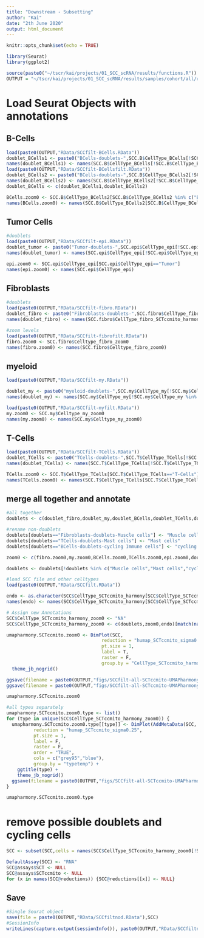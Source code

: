 ---
title: "Downstream - Subsetting"
author: "Kai"
date: "2th June 2020"
output: html_document
---

```{r setup, include=FALSE}
knitr::opts_chunk$set(echo = TRUE)
```

```{r}
library(Seurat)
library(ggplot2)

source(paste0("~/tscr/kai/projects/01_SCC_scRNA/results/functions.R"))
OUTPUT = "~/tscr/kai/projects/01_SCC_scRNA/results/samples/cohort/all/rp/"
```

# Load Seurat Objects with annotations

## B-Cells

```{r}
load(paste0(OUTPUT,"RData/SCCfilt-BCells.RData"))
doublet_BCells1 <- paste0("BCells-doublets-",SCC.B$CellType_BCells[!SCC.B$CellType_BCells %in% c("B-Cells","Plasmablasts")])
names(doublet_BCells1) <- names(SCC.B$CellType_BCells[!SCC.B$CellType_BCells %in% c("B-Cells","Plasmablasts")])
load(paste0(OUTPUT,"RData/SCCfilt-BCellsfilt.RData"))
doublet_BCells2 <- paste0("BCells-doublets-",SCC.B$CellType_BCells2[!SCC.B$CellType_BCells2 %in% c("B-Cells","Plasmablasts")])
names(doublet_BCells2) <- names(SCC.B$CellType_BCells2[!SCC.B$CellType_BCells2 %in% c("B-Cells","Plasmablasts")])
doublet_BCells <- c(doublet_BCells1,doublet_BCells2)

BCells.zoom0 <- SCC.B$CellType_BCells2[SCC.B$CellType_BCells2 %in% c("B-Cells","Plasmablasts")]
names(BCells.zoom0) <- names(SCC.B$CellType_BCells2[SCC.B$CellType_BCells2 %in% c("B-Cells","Plasmablasts")])
```

## Tumor Cells

```{r}
#doublets
load(paste0(OUTPUT,"RData/SCCfilt-epi.RData"))
doublet_tumor <- paste0("Tumor-doublets-",SCC.epi$CellType_epi[!SCC.epi$CellType_epi=="Tumor"])
names(doublet_tumor) <- names(SCC.epi$CellType_epi[!SCC.epi$CellType_epi=="Tumor"])

epi.zoom0 <- SCC.epi$CellType_epi[SCC.epi$CellType_epi=="Tumor"]
names(epi.zoom0) <- names(SCC.epi$CellType_epi)
```

## Fibroblasts

```{r}
#doublets
load(paste0(OUTPUT,"RData/SCCfilt-fibro.RData"))
doublet_fibro <- paste0("Fibroblasts-doublets-",SCC.fibro$CellType_fibro_SCTccmito_harmony[!SCC.fibro$CellType_fibro_SCTccmito_harmony=="Fibroblasts"])
names(doublet_fibro) <- names(SCC.fibro$CellType_fibro_SCTccmito_harmony[!SCC.fibro$CellType_fibro_SCTccmito_harmony=="Fibroblasts"])

#zoom levels
load(paste0(OUTPUT,"RData/SCCfilt-fibrofilt.RData"))
fibro.zoom0 <- SCC.fibro$Celltype_fibro_zoom0
names(fibro.zoom0) <- names(SCC.fibro$Celltype_fibro_zoom0)
```

## myeloid

```{r}
load(paste0(OUTPUT,"RData/SCCfilt-my.RData"))

doublet_my <- paste0("myeloid-doublets-",SCC.my$CellType_my[!SCC.my$CellType_my %in% c("myeloid cells")])
names(doublet_my) <- names(SCC.my$CellType_my[!SCC.my$CellType_my %in% c("myeloid cells")])

load(paste0(OUTPUT,"RData/SCCfilt-myfilt.RData"))
my.zoom0 <- SCC.my$Celltype_my_zoom0
names(my.zoom0) <- names(SCC.my$Celltype_my_zoom0)
```

## T-Cells

```{r}
load(paste0(OUTPUT,"RData/SCCfilt-TCells.RData"))
doublet_TCells <- paste0("TCells-doublets-",SCC.T$CellType_TCells[!SCC.T$CellType_TCells=="T-Cells"])
names(doublet_TCells) <- names(SCC.T$CellType_TCells[!SCC.T$CellType_TCells=="T-Cells"])

TCells.zoom0 <- SCC.T$CellType_TCells[SCC.T$CellType_TCells=="T-Cells"]
names(TCells.zoom0) <- names(SCC.T$CellType_TCells[SCC.T$CellType_TCells=="T-Cells"])
```

## merge  all together and annotate

```{r}
#all together
doublets <- c(doublet_fibro,doublet_my,doublet_BCells,doublet_TCells,doublet_tumor)

#rename non-doublets
doublets[doublets=="Fibroblasts-doublets-Muscle cells"] <- "Muscle cells"
doublets[doublets=="TCells-doublets-Mast cells"] <- "Mast cells"
doublets[doublets=="BCells-doublets-cycling Immune cells"] <- "cycling Immune cells"

zoom0 <- c(fibro.zoom0,my.zoom0,BCells.zoom0,TCells.zoom0,epi.zoom0,doublets[doublets %in% c("Muscle cells","Mast cells","cycling Immune cells")])

doublets <- doublets[!doublets %in% c("Muscle cells","Mast cells","cycling Immune cells")]

#load SCC file and other celltypes
load(paste0(OUTPUT,"RData/SCCfilt.RData"))

endo <- as.character(SCC$CellType_SCTccmito_harmony[SCC$CellType_SCTccmito_harmony %in% c("ECs")])
names(endo) <- names(SCC$CellType_SCTccmito_harmony[SCC$CellType_SCTccmito_harmony %in% c("ECs")])

# Assign new Annotations
SCC$CellType_SCTccmito_harmony_zoom0 <- "NA"
SCC$CellType_SCTccmito_harmony_zoom0 <- c(doublets,zoom0,endo)[match(names(SCC$CellType_SCTccmito_harmony_zoom0),names(c(doublets,zoom0,endo)))]

umapharmony.SCTccmito.zoom0 <- DimPlot(SCC,
                                   reduction = "humap_SCTccmito_sigma0.25",
                                   pt.size = 1,
                                   label = T,
                                   raster = F,
                                   group.by = "CellType_SCTccmito_harmony_zoom0") + 
  theme_jb_nogrid()

ggsave(filename = paste0(OUTPUT,"figs/SCCfilt-all-SCTccmito-UMAPharmony-zoom0.svg"),umapharmony.SCTccmito.zoom0)
ggsave(filename = paste0(OUTPUT,"figs/SCCfilt-all-SCTccmito-UMAPharmony-zoom0-noleg.svg"),umapharmony.SCTccmito.zoom0 + theme(legend.position = "none") + labs(title = NULL), width = 5, height = 5)

umapharmony.SCTccmito.zoom0
```

```{r}
#all types separately
umapharmony.SCTccmito.zoom0.type <- list()
for (type in unique(SCC$CellType_SCTccmito_harmony_zoom0)) {
  umapharmony.SCTccmito.zoom0.type[[type]] <- DimPlot(AddMetaData(SCC, SCC$CellType_SCTccmito_harmony_zoom0 == type, col.name = "typetemp"), 
          reduction = "humap_SCTccmito_sigma0.25", 
          pt.size = 1, 
          label = F, 
          raster = F,
          order = "TRUE",
          cols = c("grey95","blue"),
          group.by = "typetemp") +  
    ggtitle(type) +
    theme_jb_nogrid()
  ggsave(filename = paste0(OUTPUT,"figs/SCCfilt-all-SCTccmito-UMAPharmony-zoom0-",gsub("[)]",".",gsub("[(]",".",gsub("[?]",".",gsub("-",".",gsub(" ",".",gsub("/",".",type)))))),"-noleg.png"),umapharmony.SCTccmito.zoom0.type[[type]] + theme(legend.position = "none"), width = 10, height = 10)
}

umapharmony.SCTccmito.zoom0.type
```

# remove possible doublets and cycling cells

```{r}
SCC <- subset(SCC,cells = names(SCC$CellType_SCTccmito_harmony_zoom0[!SCC$CellType_SCTccmito_harmony_zoom0 %in% c("doublets","cycling Immune cells")]))

DefaultAssay(SCC) <- "RNA"
SCC@assays$SCT <- NULL
SCC@assays$SCTccmito <- NULL
for (x in names(SCC@reductions)) {SCC@reductions[[x]] <- NULL}
```

## Save 

```{r}
#Single Seurat object
save(file = paste0(OUTPUT,"RData/SCCfiltnod.RData"),SCC)
#SessionInfo
writeLines(capture.output(sessionInfo()), paste0(OUTPUT,"RData/SCCfiltnod-sessionInfo.txt"))
```
